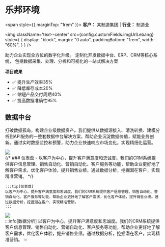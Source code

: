 
# 乐邦环境


<span style={{ marginTop: "1rem" }}>
  <strong>客户：</strong>
  某制造集团 | <strong>行业：</strong>
  制造业
</span>

<img
  className='text--center'
  src={config.customFields.imgUrlLebang}
  style={
    {
      display: "block",
      margin: "0 auto",
      paddingBottom: "1rem",
      width: "60%",
    }
  }
/>

助力企业实现全方位的数字化升级。 定制化开发数据中台、ERP、CRM等核心系统， 包括数据采集、处理、分析和可视化的一站式解决方案


<strong>项目成果</strong>

- ✅ 提升生产效率35%
- ✅ 降低库存成本20%
- ✅ 缩短产品交付周期40%
- ✅ 提高数据准确性95%


## 数据中台
打破数据孤岛，构建企业级数据资产。我们提供从数据源接入、清洗转换、建模分析到API服务的一整套数据中台解决方案，帮助企业沉淀数据价值，赋能业务创新。通过实时数据监控和预警，助力企业快速响应市场变化，实现精细化运营。

<div
  className="row"
  style={{ marginLeft: "0rem", marginTop: "1.8rem" }}
>
  <div className="col col--4">
    <img
      src={config.customFields.imgUrlHero}
      style={
        {
          // alignItems: "center",
          // justifyContent: "center",
          width: "90%",
        }
      }
    />
  </div>
  <div className="col col--8">
    {/* ### 仪表盘
    - 以客户为中心，提升客户满意度和忠诚度。我们的CRM系统提供客户信息管理、销售自动化、营销自动化、客户服务等功能，帮助企业更好地了解客户需求，优化客户体验，提升销售业绩。通过数据分析，挖掘潜在客户，实现精准营销。 */}

    :::tip[仪表盘]
    以客户为中心，提升客户满意度和忠诚度。我们的CRM系统提供客户信息管理、销售自动化、营销自动化、客户服务等功能，帮助企业更好地了解客户需求，优化客户体验，提升销售业绩。通过数据分析，挖掘潜在客户，实现精准营销。
    :::
  </div>
</div>

<div
  className="row"
  style={{ marginLeft: "0rem", marginTop: "1.8rem" }}
>
  <div className="col col--4">
    <img
      src={config.customFields.imgUrlHero}
      style={
        {
          // alignItems: "center",
          // justifyContent: "center",
          width: "90%",
        }
      }
    />
  </div>
  <div className="col col--8">
    :::info[数据分析]
    以客户为中心，提升客户满意度和忠诚度。我们的CRM系统提供客户信息管理、销售自动化、营销自动化、客户服务等功能，帮助企业更好地了解客户需求，优化客户体验，提升销售业绩。通过数据分析，挖掘潜在客户，实现精准营销。
    :::
  </div>
</div>

